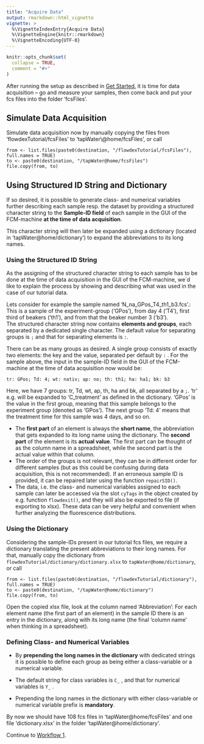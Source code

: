 ```yaml
---
title: "Acquire Data"
output: rmarkdown::html_vignette
vignette: >
  %\VignetteIndexEntry{Acquire Data}
  %\VignetteEngine{knitr::rmarkdown}
  %\VignetteEncoding{UTF-8}
---
```


```r
knitr::opts_chunk$set(
  collapse = TRUE,
  comment = "#>"
)
```

After running the setup as described in [Get Started](https://bpollner.github.io/flowdex/articles/flowdex.html), it is time for data acquisition -- go and measure your samples, then come back and put your fcs files into the folder 'fcsFiles'.

## Simulate Data Acquisition

Simulate data acquisition now by manually copying the files from 'flowdexTutorial/fcsFiles' to 'tapWater\\\@home/fcsFiles', or call

    from <- list.files(paste0(destination, "/flowdexTutorial/fcsFiles"), full.names = TRUE)
    to <- paste0(destination, "/tapWater@home/fcsFiles")
    file.copy(from, to)

## Using Structured ID String and Dictionary {#using-structured-id-string-and-dictionary}

If so desired, it is possible to generate class- and numerical variables further describing each sample resp. the dataset by providing a structured character string to the **Sample-ID field** of each sample in the GUI of the FCM-machine **at the time of data acquisition**.

This character string will then later be expanded using a dictionary (located in 'tapWater\@home/dictionary') to expand the abbreviations to its long names.

### Using the Structured ID String

As the assigning of the structured character string to each sample has to be done at the time of data acquisition in the GUI of the FCM-machine, we´d like to explain the process by showing and describing what was used in the case of our tutorial data.

Lets consider for example the sample named 'N_na_GPos_T4_th1_b3.fcs'.:\
This is a sample of the experiment-group ('GPos'), from day 4 ('T4'), first third of beakers ('th1'), and from that the beaker number 3 ('b3').\
The structured character string now contains **elements and groups**, each separated by a dedicated single character. The default value for separating groups is `;` and that for separating elements is `:`.

There can be as many groups as desired. A single group consists of exactly two elements: the key and the value, separated per default by `:` . For the sample above, the input in the sample-ID field in the GUI of the FCM-machine at the time of data acquisition now would be:

    tr: GPos; Td: 4; wt: nativ; ap: no; th: th1; ha: ha1; bk: b3 

Here, we have 7 groups: tr, Td, wt, ap, th, ha and bk, all separated by a `;`. 'tr' e.g. will be expanded to 'C_treatment' as defined in the dictionary. 'GPos' is the value in the first group, meaning that this sample belongs to the experiment group (denoted as 'GPos'). The next group 'Td: 4' means that the treatment time for this sample was 4 days, and so on.

-   The **first part** of an element is always the **short name**, the abbreviation that gets expanded to its long name using the dictionary. The **second part** of the element is its **actual value**. The first part can be thought of as the column name in a spreadsheet, while the second part is the actual value within that column.
-   The order of the groups is not relevant, they can be in different order for different samples (but as this could be confusing during data acquisition, this is not recommended). If an erroneous sample ID is provided, it can be repaired later using the function `repairSID()`.
-   The data, i.e. the class- and numerical variables assigned to each sample can later be accessed via the slot `cyTags` in the object created by e.g. function `flowdexit()`, and they will also be exported to file (if exporting to xlsx). These data can be very helpful and convenient when further analyzing the fluorescence distributions.

### Using the Dictionary

Considering the sample-IDs present in our tutorial fcs files, we require a dictionary translating the present abbreviations to their long names. For that, manually copy the dictionary from `flowdexTutorial/dictionary/dictionary.xlsx` to `tapWater@home/dictionary`, or call

    from <- list.files(paste0(destination, "/flowdexTutorial/dictionary"), full.names = TRUE)
    to <- paste0(destination, "/tapWater@home/dictionary")
    file.copy(from, to)

Open the copied xlsx file, look at the column named 'Abbreviation': For each element name (the first part of an element) in the sample ID there is an entry in the dictionary, along with its long name (the final 'column name' when thinking in a spreadsheet).

### Defining Class- and Numerical Variables

-   By **prepending the long names in the dictionary** with dedicated strings it is possible to define each group as being either a class-variable or a numerical variable.

-   The default string for class variables is `C_` , and that for numerical variables is `Y_` .

-   Prepending the long names in the dictionary with either class-variable or numerical variable prefix is **mandatory**.

By now we should have 108 fcs files in 'tapWater\@home/fcsFiles' and one file 'dictionary.xlsx' in the folder 'tapWater\@home/dictionary'.

Continue to [Workflow 1](https://bpollner.github.io/flowdex/articles/workflow_1.html).
